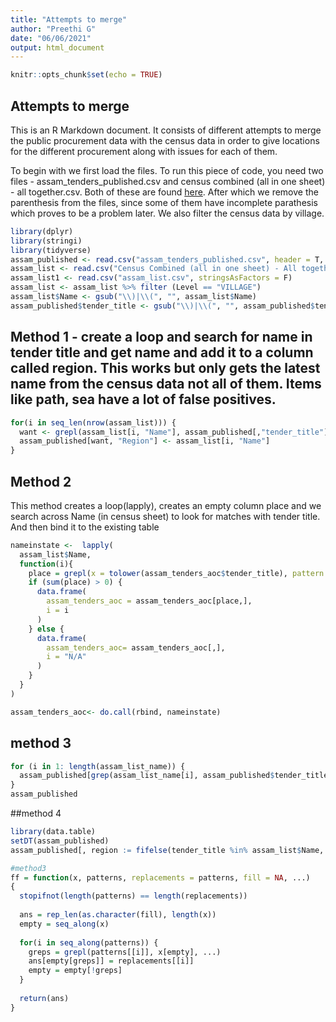 ```yaml
---
title: "Attempts to merge"
author: "Preethi G"
date: "06/06/2021"
output: html_document
---
```


```r
knitr::opts_chunk$set(echo = TRUE)
```

## Attempts to merge

This is an R Markdown document. It consists of different attempts to merge the public procurement data with the census data in order to give locations for the different procurement along with issues for each of them. 

To begin with we first load the files. To run this piece of code, you need two files - assam_tenders_published.csv and census combined (all in one sheet) - all together.csv. Both of these are found [here](https://drive.google.com/drive/u/0/folders/1NOOBMgr-0P_Gu3NMd89BSIk07_7ALo13). After which we remove the parenthesis from the files, since some of them have incomplete parathesis which proves to be a problem later. We also filter the census data by village. 

```r
library(dplyr)
library(stringi)
library(tidyverse)
assam_published <- read.csv("assam_tenders_published.csv", header = T, stringsAsFactors = F)
assam_list <- read.csv("Census Combined (all in one sheet) - All together.csv",  header=T, stringsAsFactors = F)
assam_list1 <- read.csv("assam_list.csv", stringsAsFactors = F)
assam_list <- assam_list %>% filter (Level == "VILLAGE")
assam_list$Name <- gsub("\\)|\\(", "", assam_list$Name)
assam_published$tender_title <- gsub("\\)|\\(", "", assam_published$tender_title)
```

## Method 1 - create a loop and search for name in tender title and get name and add it to a column called region. This works but only gets the latest name from the census data not all of them. Items like path, sea have a lot of false positives.
```r
for(i in seq_len(nrow(assam_list))) {
  want <- grepl(assam_list[i, "Name"], assam_published[,"tender_title"],ignore.case = T)
  assam_published[want, "Region"] <- assam_list[i, "Name"]
}  
```

## Method 2
This method creates a loop(lapply), creates an empty column place and we search across Name (in census sheet) to look for matches with tender title. And then bind it to the existing table

```r
nameinstate <-  lapply(
  assam_list$Name,
  function(i){
    place = grepl(x = tolower(assam_tenders_aoc$tender_title), pattern = tolower(i))
    if (sum(place) > 0) {
      data.frame(
        assam_tenders_aoc = assam_tenders_aoc[place,],
        i = i
      )
    } else {
      data.frame(
        assam_tenders_aoc= assam_tenders_aoc[,],
        i = "N/A"
      )
    }
  }
)

assam_tenders_aoc<- do.call(rbind, nameinstate)
```

## method 3
```r
for (i in 1: length(assam_list_name)) {
  assam_published[grep(assam_list_name[i], assam_published$tender_title), "Region"] <- assam_list_name[i]
}
assam_published
```

##method 4

```r
library(data.table)
setDT(assam_published)
assam_published[, region := fifelse(tender_title %in% assam_list$Name, 'assam_list$Name', 'NA')]
```


```r
#method3
ff = function(x, patterns, replacements = patterns, fill = NA, ...)
{
  stopifnot(length(patterns) == length(replacements))
  
  ans = rep_len(as.character(fill), length(x))    
  empty = seq_along(x)
  
  for(i in seq_along(patterns)) {
    greps = grepl(patterns[[i]], x[empty], ...)
    ans[empty[greps]] = replacements[[i]]  
    empty = empty[!greps]
  }
  
  return(ans)
}
```
